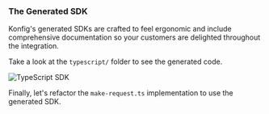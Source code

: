 ### The Generated SDK

Konfig's generated SDKs are crafted to feel ergonomic and include comprehensive
documentation so your customers are delighted throughout the integration.

Take a look at the `typescript/` folder to see the generated code.

![TypeScript SDK](/img/typescript-folder.png)

Finally, let's refactor the `make-request.ts` implementation to use the generated SDK.
